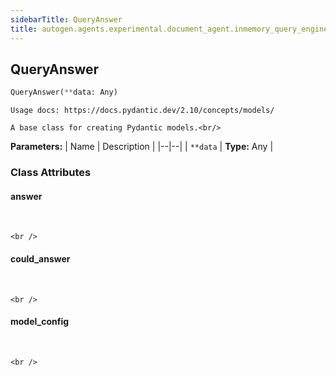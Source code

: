 ```yaml
---
sidebarTitle: QueryAnswer
title: autogen.agents.experimental.document_agent.inmemory_query_engine.QueryAnswer
---
```

<h2 id="autogen.agents.experimental.document_agent.inmemory_query_engine.QueryAnswer" class="doc doc-heading">
    <code class="doc-symbol doc-symbol-heading doc-symbol-class"></code>
    <span class="doc doc-object-name doc-class-name">QueryAnswer</span>
</h2>

```python
QueryAnswer(**data: Any)
```

    Usage docs: https://docs.pydantic.dev/2.10/concepts/models/
    
    A base class for creating Pydantic models.<br/>

<b>Parameters:</b>
| Name | Description |
|--|--|
| `**data` | **Type:** Any |

### Class Attributes

<code class="doc-symbol doc-symbol-heading doc-symbol-attribute"></code>
#### answer
<br />

    <br />

<code class="doc-symbol doc-symbol-heading doc-symbol-attribute"></code>
#### could_answer
<br />

    <br />

<code class="doc-symbol doc-symbol-heading doc-symbol-attribute"></code>
#### model_config
<br />

    <br />